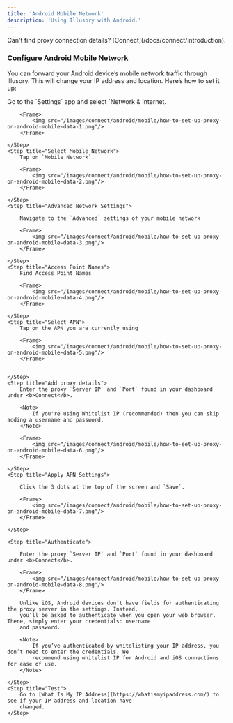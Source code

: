 ```yaml
---
title: 'Android Mobile Network'
description: 'Using Illusory with Android.'
---
```


<Warning>
    Can't find proxy connection details? [Connect](/docs/connect/introduction).
</Warning>

### Configure Android Mobile Network

You can forward your Android device’s mobile network traffic through Illusory. This will change your IP address and location. Here’s how to set it up:

<Steps>
    <Step title="Find Mobile Network">
        Go to the `Settings` app and select `Network & Internet.

        <Frame>
            <img src="/images/connect/android/mobile/how-to-set-up-proxy-on-android-mobile-data-1.png"/>
        </Frame>

    </Step>
    <Step title="Select Mobile Network">
        Tap on `Mobile Network`.

        <Frame>
            <img src="/images/connect/android/mobile/how-to-set-up-proxy-on-android-mobile-data-2.png"/>
        </Frame>

    </Step>
    <Step title="Advanced Network Settings">

        Navigate to the `Advanced` settings of your mobile network

        <Frame>
            <img src="/images/connect/android/mobile/how-to-set-up-proxy-on-android-mobile-data-3.png"/>
        </Frame>

    </Step>
    <Step title="Access Point Names">
        Find Access Point Names

        <Frame>
            <img src="/images/connect/android/mobile/how-to-set-up-proxy-on-android-mobile-data-4.png"/>
        </Frame>

    </Step>
    <Step title="Select APN">
        Tap on the APN you are currently using

        <Frame>
            <img src="/images/connect/android/mobile/how-to-set-up-proxy-on-android-mobile-data-5.png"/>
        </Frame>


    </Step>
    <Step title="Add proxy details">
        Enter the proxy `Server IP` and `Port` found in your dashboard under <b>Connect</b>.

        <Note>
            If you're using Whitelist IP (recommended) then you can skip adding a username and password.
        </Note>

        <Frame>
            <img src="/images/connect/android/mobile/how-to-set-up-proxy-on-android-mobile-data-6.png"/>
        </Frame>

    </Step>
    <Step title="Apply APN Settings">

        Click the 3 dots at the top of the screen and `Save`.

        <Frame>
            <img src="/images/connect/android/mobile/how-to-set-up-proxy-on-android-mobile-data-7.png"/>
        </Frame>

    </Step>

    <Step title="Authenticate">

        Enter the proxy `Server IP` and `Port` found in your dashboard under <b>Connect</b>.

        <Frame>
            <img src="/images/connect/android/mobile/how-to-set-up-proxy-on-android-mobile-data-8.png"/>
        </Frame>

        Unlike iOS, Android devices don’t have fields for authenticating the proxy server in the settings. Instead,
        you’ll be asked to authenticate when you open your web browser. There, simply enter your credentials: username
        and password.

        <Note>
            If you’ve authenticated by whitelisting your IP address, you don’t need to enter the credentials. We
            recommend using whitelist IP for Android and iOS connections for ease of use.
        </Note>

    </Step>
    <Step title="Test">
        Go to [What Is My IP Address](https://whatismyipaddress.com/) to see if your IP address and location have
        changed.
    </Step>
</Steps>